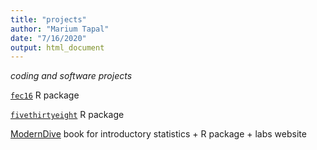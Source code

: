 ```yaml
---
title: "projects"
author: "Marium Tapal"
date: "7/16/2020"
output: html_document
---
```


*coding and software projects*

[`fec16`](../project/fec16/index.html) R package

[`fivethirtyeight`](../project/fivethirtyeight/index.html) R package

[ModernDive](../project/moderndive/index.html) book for introductory statistics + R package + labs website


